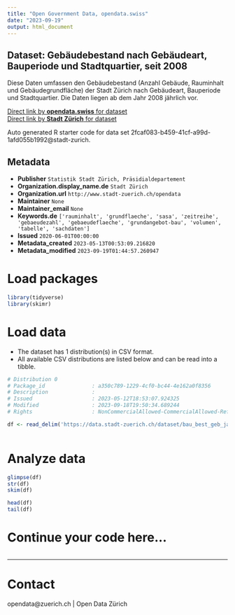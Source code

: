 ```yaml
---
title: "Open Government Data, opendata.swiss"
date: "2023-09-19"
output: html_document
---
```


## Dataset: Gebäudebestand nach Gebäudeart, Bauperiode und Stadtquartier, seit 2008


Diese Daten umfassen den Gebäudebestand (Anzahl Gebäude, Rauminhalt und Gebäudegrundfläche) der Stadt Zürich nach Gebäudeart, Bauperiode und Stadtquartier. Die Daten liegen ab dem Jahr 2008 jährlich vor.



[Direct link by **opendata.swiss** for dataset](https://opendata.swiss/de/dataset/gebaudebestand-nach-gebaudeart-bauperiode-und-stadtquartier-seit-2008)<br>
[Direct link by **Stadt Zürich** for dataset](https://data.stadt-zuerich.ch/dataset/bau_best_geb_jahr_gebart_bauperiode_quartier_od5813)

Auto generated R starter code for data set 2fcaf083-b459-41cf-a99d-1afd055b1992@stadt-zurich.

## Metadata

- **Publisher** `Statistik Stadt Zürich, Präsidialdepartement`
- **Organization.display_name.de** `Stadt Zürich`
- **Organization.url** `http://www.stadt-zuerich.ch/opendata`
- **Maintainer** `None`
- **Maintainer_email** `None`
- **Keywords.de** `['rauminhalt', 'grundflaeche', 'sasa', 'zeitreihe', 'gebaeudezahl', 'gebaeudeflaeche', 'grundangebot-bau', 'volumen', 'tabelle', 'sachdaten']`
- **Issued** `2020-06-01T00:00:00`
- **Metadata_created** `2023-05-13T00:53:09.216820`
- **Metadata_modified** `2023-09-19T01:44:57.260947`


# Load packages

```r

library(tidyverse)
library(skimr)

```

# Load data

-   The dataset has 1 distribution(s) in CSV format.
-   All available CSV distributions are listed below and can be read into a tibble.

```r

# Distribution 0
# Package_id               : a350c789-1229-4cf0-bc44-4e162a0f8356
# Description              : 
# Issued                   : 2023-05-12T18:53:07.924325
# Modified                 : 2023-09-18T19:50:34.689244
# Rights                   : NonCommercialAllowed-CommercialAllowed-ReferenceNotRequired

df <- read_delim('https://data.stadt-zuerich.ch/dataset/bau_best_geb_jahr_gebart_bauperiode_quartier_od5813/download/BAU581OD5813.csv')



```

# Analyze data

```r

glimpse(df)
str(df)
skim(df)

head(df)
tail(df)

```

# Continue your code here...

```r

```

------------------------------------------------------------------------

# Contact

opendata@zuerich.ch | Open Data Zürich
